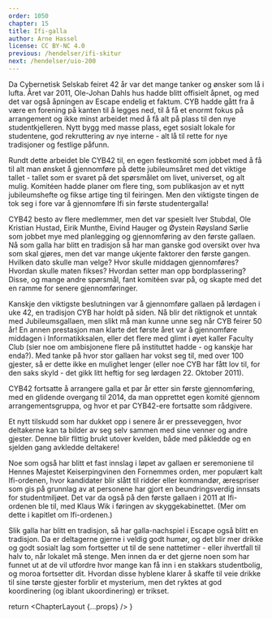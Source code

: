```yaml
---
order: 1050
chapter: 15
title: Ifi-galla
author: Arne Hassel
license: CC BY-NC 4.0
previous: /hendelser/ifi-skitur
next: /hendelser/uio-200
---
```



Da Cybernetisk Selskab feiret 42 år var det mange tanker og ønsker som lå i lufta. Året var 2011, Ole-Johan Dahls 
hus hadde blitt offisielt åpnet, og med det var også åpningen av Escape endelig et faktum. CYB hadde gått fra å 
være en forening på kanten til å legges ned, til å få et enormt fokus på arrangement og ikke minst arbeidet med å 
få alt på plass til den nye studentkjelleren. Nytt bygg med masse plass, eget sosialt lokale for studentene, god 
rekruttering av nye interne - alt lå til rette for nye tradisjoner og festlige påfunn.

Rundt dette arbeidet ble CYB42 til, en egen festkomité som jobbet med å få til alt man ønsket å gjennomføre på 
dette jubileumsåret med det viktige tallet - tallet som er svaret på det spørsmålet om livet, universet, og alt 
mulig. Komitéen hadde planer om flere ting, som publikasjon av et nytt jubileumshefte og fikse artige ting til 
feiringen. Men den viktigste tingen de tok seg i fore var å gjennomføre Ifi sin første studentergalla!

CYB42 besto av flere medlemmer, men det var spesielt Iver Stubdal, Ole Kristian Hustad, Eirik Munthe, Eivind Hauger 
og Øystein Røysland Sørlie som jobbet mye med planlegging og gjennomføring av den første gallaen. Nå som galla har 
blitt en tradisjon så har man ganske god oversikt over hva som skal gjøres, men det var mange ukjente faktorer den 
første gangen. Hvilken dato skulle man velge? Hvor skulle middagen gjennomføres? Hvordan skulle maten fikses? 
Hvordan setter man opp bordplassering? Disse, og mange andre spørsmål, fant komitéen svar på, og skapte med det 
en ramme for senere gjennomføringer.

Kanskje den viktigste beslutningen var å gjennomføre gallaen på lørdagen i uke 42, en tradisjon CYB har holdt på 
siden. Nå blir det riktignok et unntak med Jubileumsgallaen, men slikt må man kunne unne seg når CYB feirer 50 år! 
En annen prestasjon man klarte det første året var å gjennomføre middagen i Informatikksalen, eller det flere med 
glimt i øyet kaller Faculty Club (sier noe om ambisjonene flere på instituttet hadde - og kanskje har enda?). Med 
tanke på hvor stor gallaen har vokst seg til, med over 100 gjester, så er dette ikke en mulighet lenger (eller 
noe CYB har fått lov til, for den saks skyld - det gikk litt heftig for seg lørdagen 22. Oktober 2011).

CYB42 fortsatte å arrangere galla et par år etter sin første gjennomføring, med en glidende overgang til 2014, 
da man opprettet egen komité gjennom arrangementsgruppa, og hvor et par CYB42-ere fortsatte som rådgivere.

Et nytt tilskudd som har dukket opp i senere år er presseveggen, hvor deltakerne kan ta bilder av seg selv sammen 
med sine venner og andre gjester. Denne blir flittig brukt utover kvelden, både med påkledde og en sjelden gang 
avkledde deltakere!

Noe som også har blitt et fast innslag i løpet av gallaen er seremoniene til Hennes Majestet Keiserpingvinen 
den Fornemmes orden, mer populært kalt Ifi-ordenen, hvor kandidater blir slått til ridder eller kommandør, 
ærespriser som gis på grunnlag av at personene har gjort en beundringsverdig innsats for studentmiljøet. 
Det var da også på den første gallaen i 2011 at Ifi-ordenen ble til, med Klaus Wik i føringen av skyggekabinettet. 
(Mer om dette i kapitlet om Ifi-ordenen.)

Slik galla har blitt en tradisjon, så har galla-nachspiel i Escape også blitt en tradisjon. Da er deltagerne gjerne 
i veldig godt humør, og det blir mer drikke og godt sosialt lag som fortsetter ut til de sene nattetimer - eller 
ihvertfall til halv to, når lokalet må stenge. Men innen da er det gjerne noen som har funnet ut at de vil utfordre 
hvor mange kan få inn i en stakkars studentbolig, og moroa fortsetter dit. Hvordan disse hyblene klarer å skaffe 
til veie drikke til sine tørste gjester forblir et mysterium, men det ryktes at god koordinering (og iblant 
ukoordinering) er trikset.

  return <ChapterLayout {...props} />
}
